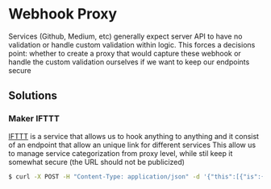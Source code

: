 # Webhook Proxy

Services (Github, Medium, etc) generally expect server API to have no validation or handle custom validation within logic.
This forces a decisions point: whether to create a proxy that would capture these webhook or handle the custom validation ourselves if we want to keep our endpoints secure

## Solutions

### Maker IFTTT

[IFTTT](https://maker.ifttt.com/) is a service that allows us to hook anything to anything and it consist of an endpoint that allow an unique link for different services
This allow us to manage service categorization from proxy level, while stil keep it somewhat secure (the URL should not be publicized)

```bash
$ curl -X POST -H "Content-Type: application/json" -d '{"this":[{"is":{"some":["test","data"]}}]}' https://maker.ifttt.com/trigger/{event}/json/with/key/<USER-KEY>
```
